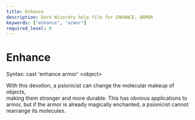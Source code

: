 ```yaml
---
title: Enhance
description: Dark Wizardry help file for ENHANCE, ARMOR
keywords: ["enhance", "armor"]
required_level: 0
---
```


# Enhance

Syntax: cast 'enhance armor' \<object\>  

With this devotion, a psionicist can change the molecular makeup of objects,  
making them stronger and more durable.  This has obvious applications to  
armor, but if the armor is already magically enchanted, a psionicist cannot  
rearrange its molecules.